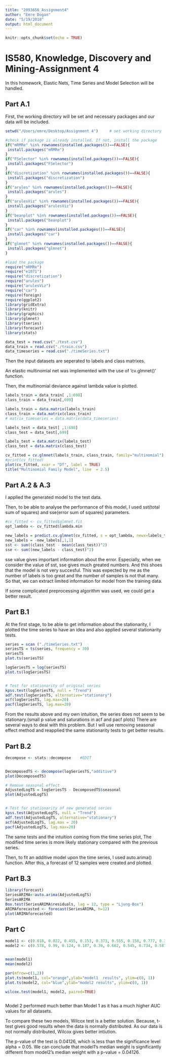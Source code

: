 ```yaml
---
title: "2093656_Assignment4"
author: "Emre Dogan"
date: "5/19/2018"
output: html_document
---
```


```r
knitr::opts_chunk$set(echo = TRUE)
```

# IS580, Knowledge, Discovery and Mining-Assignment 4

In this homework, Elastic Nets, Time Series and Model Selection will be handled.

## Part A.1

First, the working directory will be set and necessary packages and our data will be included.

```r
setwd("/Users/emre/Desktop/Assignment 4")     # set working directory

#check if package is already installed. If not, install the package
if("mRMRe" %in% rownames(installed.packages())==FALSE){
 install.packages("mRMRe")
}
if("FSelector" %in% rownames(installed.packages())==FALSE){
 install.packages("FSelector")
}
if("discretization" %in% rownames(installed.packages())==FALSE){
 install.packages("discretization")
}
if("arules" %in% rownames(installed.packages())==FALSE){
 install.packages("arules")
}
if("arulesViz" %in% rownames(installed.packages())==FALSE){
 install.packages("arulesViz")
}
if("beanplot" %in% rownames(installed.packages())==FALSE){
 install.packages("beanplot")
}
if("car" %in% rownames(installed.packages())==FALSE){
 install.packages("car")
}
if("glmnet" %in% rownames(installed.packages())==FALSE){
 install.packages("glmnet")
}

#load the package
require("mRMRe")
require("e1071")
require("discretization")
require("arules")
require("arulesViz")
require("car")
require(foreign)
require(ggplot2)
library(gridExtra)
library(knitr)
library(graphics)
library(glmnet)
library(tseries)
library(forecast)
library(stats)

data_test = read.csv("./test.csv")
data_train = read.csv("./train.csv")
data_timeseries = read.csv("./timeSeries.txt")
```


Then the input datasets are seperated to labels and class matrixes. 

An elastic multinomial net was implemented with the use of 'cv.glmnet()' function.

Then, the multinomial deviance against lambda value is plotted. 

```r

labels_train = data_train[ ,1:698]
class_train = data_train[,699]

labels_train = data.matrix(labels_train)
class_train = data.matrix(class_train)
# matrix_timeseries = data.matrix(data_timeseries)

labels_test = data_test[ ,1:698]
class_test = data_test[,699]

labels_test = data.matrix(labels_test)
class_test = data.matrix(class_test)

cv_fitted = cv.glmnet(labels_train, class_train, family="multinomial")
#print(cv_fitted)
plot(cv_fitted, xvar = "Df", label = TRUE)
title("Multinomial Family Model", line  = 2.5)
```

## Part A.2 & A.3

I applied the generated model to the test data.

Then, to be able to analyse the performance of this model, I used sst(total sum of squares) and sse(error sum of squares) parameters.
```r

#cv_fitted <- cv_fitted$glmnet.fit
opt_lambda <- cv_fitted$lambda.min

new_labels = predict.cv.glmnet(cv_fitted, s = opt_lambda, newx=labels_test )
new_labels = -new_labels[,1,1]
sst <- sum((class_test - mean(class_test))^2)
sse <- sum((new_labels - class_test)^2)


```

sse value gives important information about the error. Especially, when we consider the value of sst, sse gives much greated numbers. And this shoes that the model is not very succesful. This was expected by me as the number of labels is too great and the number of samples is not that many. So that, we can extract limited information for model from the training data.

If some complicated preprocessing algorithm was used, we could get a better result.

## Part B.1

At the first stage, to be able to get information about the stationarity, I plotted the time series to have an idea and also applied several stationarity tests.

```r

series = scan ("./timeSeries.txt")
seriesTS = ts(series, frequency = 30)
seriesTS
plot.ts(seriesTS)

logSeriesTS = log(seriesTS)
plot.ts(logSeriesTS)


# Test for stationarity of original series
kpss.test(logSeriesTS, null = "Trend")
adf.test(logSeriesTS, alternative="stationary")
acf(logSeriesTS, lag.max=20)
pacf(logSeriesTS, lag.max=20)
```


From the results above and my own intuition, the series does not seem to be stationary.(small p value and saturations in acf and pacf plots) There are several ways to deal with this problem. But I will use removing seasonal effect method and reapplied the same stationarity tests to get better results. 

## Part B.2


```r
decompose <- stats::decompose    #EDIT


DecomposedTS <- decompose(logSeriesTS,"additive")
plot(DecomposedTS)

# Remove seasonal effect
AdjustedLogTS = logSeriesTS - DecomposedTS$seasonal
plot(AdjustedLogTS)


# Test for stationarity of new generated series
kpss.test(AdjustedLogTS, null = "Trend")
adf.test(AdjustedLogTS, alternative="stationary")
acf(AdjustedLogTS, lag.max = 20)
pacf(AdjustedLogTS, lag.max=20)

```

The same tests and the intuition coming from the time series plot, The modified time series is more likely stationary compared with the previous series.

Then, to fit an additive model upon the time series, I used auto.arima() function. After this, a forecast of 12 samples were created and plotted.

## Part B.3


```r

library(forecast)
SeriesARIMA<-auto.arima(AdjustedLogTS)
SeriesARIMA
Box.test(SeriesARIMA$residuals, lag = 12, type = "Ljung-Box")
ARIMAforecasted <- forecast(SeriesARIMA, h=12)
plot(ARIMAforecasted)
```


## Part C

```r

model1 <- c(0.018, 0.022, 0.455, 0.153, 0.373, 0.555, 0.158, 0.777, 0.308, 0.081, 0.369, 0.816, 0.247, 0.185, 0.312)
model2 <- c(0.578, 0.99, 0.124, 0.187, 0.39, 0.662, 0.545, 0.734, 0.587, 0.124, 0.864, 0.213, 0.491, 0.961, 0.996)


mean(model1)
mean(model2)

par(mfrow=c(1,2))
plot.ts(model1, col="orange",ylab="model1  results", ylim=c(0, 1))
plot.ts(model2, col="blue",ylab="model2 results", ylim=c(0, 1))

wilcox.test(model1, model2, paired=TRUE)



```

Model 2 performed much better than Model 1 as it has a much higher AUC values for all datasets. 

To compare these two models, Wilcox test is a better solution. Because, t-test gives good results when the data is normally distributed. As our data is not normally distributed, Wilcox gives better intiution.

The p-value of the test is 0.04126, which is less than the significance level alpha = 0.05. We can conclude that model1’s median weight is significantly different from model2’s median weight with a p-value = 0.04126.

